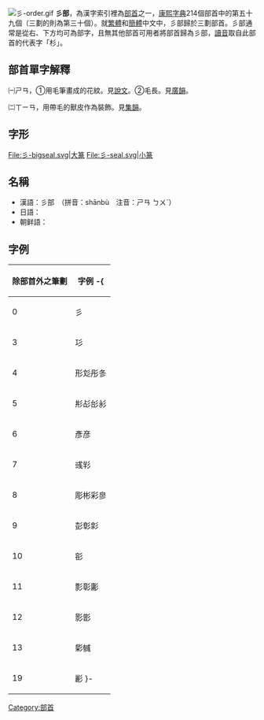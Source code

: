 {{distinguish|彡姓}}
{{Unreferenced|time=2019-03-21T16:30:55+00:00}}
[[File:彡-order.gif|thumb]]
'''彡部'''，為漢字索引裡為[[部首|部首]]之一，[[康熙字典|康熙字典]]214個部首中的第五十九個（三劃的則為第三十個）。就[[繁體|繁體]]和[[簡體|簡體]]中文中，彡部歸於三劃部首。彡部通常是從右、下方均可為部字，且無其他部首可用者將部首歸為彡部，[[讀音|讀音]]取自此部首的代表字「杉」。

== 部首單字解釋 ==

㈠ㄕㄢ，①用毛筆畫成的花紋。見[[說文|說文]]。②毛長。見[[廣韻|廣韻]]。

㈡ㄒㄧㄢ，用帶毛的獸皮作為裝飾。見[[集韻|集韻]]。

== 字形 ==
<gallery>
File:彡-bigseal.svg|大篆
File:彡-seal.svg|小篆
</gallery>

==名稱==
* 漢語：彡部　（拼音：shānbù　注音：ㄕㄢ ㄅㄨˋ）
* 日語：{{lang|ja|彡部　（さんぶ）}}
* 朝鲜語：{{lang|ko|삼부(彡部)}}

==字例==
{| border="1" cellpadding="3" cellspacing="0" style="border-collapse: collapse;text-align:left;"
! 除部首外之筆劃 !! 字例
-{
|----
| 0 || 彡
|----
| 3 || 㣉
|----
| 4 || 形彣彤㣊
|----
| 5 || 㣋㣌㣍𢒋
|----
| 6 || 彥彦
|----
| 7 || 彧𢒑
|----
| 8 || 彫彬彩㣎
|----
| 9 || 彭㣏㣐
|----
| 10 || 彮
|----
| 11 || 彯彰㣑
|----
| 12 || 影㣒
|----
| 13 || 㣓𢒰
|----
| 19 || 彲
}-
|}

{{简体中文部首}}
{{康熙部首}}

[[Category:部首|Category:部首]]
{{lang-stub}}